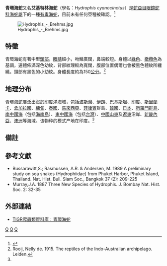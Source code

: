 {{noteTA
|1=zh-cn:眼鏡蛇科; zh-tw:蝙蝠蛇科;
}}
{{Speciesbox 
| image = Hydrophis cyanocinctus lores.jpg
| image_width = 240px
| status = LC
| status_system = iucn3.1
| name = 青環海蛇
| genus = Hydrophis
| species = cyanocinctus
| authority = (Daudin, 1803)<ref name='id4749'>{{cite web| url =http://www.bioinfo.cn/db05/BjdwSpecies.php?action=view&id=4749| title =青环海蛇| work =《中国动物物种编目数据库》| publisher =中国科学院微生物研究所| author =中国科学院动物研究所| accessdate =2009-04-11| deadurl =yes| archiveurl =https://web.archive.org/web/20160305033419/http://www.bioinfo.cn/db05/BjdwSpecies.php?action=view&id=4749| archivedate =2016-03-05}}</ref>
| synonyms = *''Distira cyanocincta'' - [[Franz_Werner|F. Werner]], 1895
*''Leioselasma cyanocincta'' - [[Frank_Wall_(herpetologist)|Wall]], 1921<ref>The Reptile Database. www.reptile-database.org.</ref>
}}

'''青環海蛇'''又名'''艾基特林海蛇'''（學名：''Hydrophis cyanocinctus''）是[[蛇亞目|蛇亞目]][[眼鏡蛇科|眼鏡蛇科]][[海蛇屬|海蛇屬]]下的一種[[毒蛇|有毒]][[海蛇|海蛇]]，目前未有任何亞種被確認。<ref name="ITIS">{{ITIS|ID=700227|taxon=''Hydrophis''|year=2007|date=7 September}}</ref>

[[File:Hydrophis_-_Brehms.jpg|thumb]]
==特徵==
青環海蛇有著中型[[頭部|頭部]]，[[眼睛|眼睛]]細小，吻鱗廣闊，鼻端較短。身體以[[綠色|綠色]]、[[橄欖色|橄欖色]]為基調，遍體佈滿深色幼紋，背部紋理較為寬闊，腹部位置偶爾也會被黑色體紋所纏繞。頸部有黑色的小幼紋。身體長度約為150[[公分|公分]]。<ref>Rooij, Nelly de. 1915. The reptiles of the Indo-Australian archipelago. Leiden.</ref>

==地理分布==
青環海蛇廣泛出沒於[[印度洋|印度洋]]海域，包括[[波斯灣|波斯灣]]、[[伊朗|伊朗]]、[[巴基斯坦|巴基斯坦]]、[[印度|印度]]、[[斯里蘭卡|斯里蘭卡]]、[[孟加拉國|孟加拉國]]、[[緬甸|緬甸]]、[[泰國|泰國]]、[[馬來西亞|馬來西亞]]、[[菲律賓|菲律賓]]群島、[[韓國|韓國]]、[[日本|日本]]、[[所羅門群島|所羅門群島]]、[[南中國海|南中國海]]（包括[[海南島|海南島]]）、[[東中國海|東中國海]]（包括[[台灣|台灣]]）、[[中國|中國]][[山東|山東]]及[[遼東|遼東]]沿岸、[[新畿內亞|新畿內亞]]、[[澳洲|澳洲]]等海域。该物种的模式产地在印度。<ref name='id4749'/>

==備註==
{{reflist}}

==參考文獻==
* Bussarawitt,S.; Rasmussen, A.R. & Andersen, M. 1989 A preliminary study on sea snakes (Hydrophiidae) from Phuket Harbor, Phuket Island, Thailand. Nat. Hist. Bull. Siam Soc., Bangkok 37 (2): 209-225
* Murray,J.A. 1887 Three New Species of Hydrophis. J. Bombay Nat. Hist. Soc. 2: 32-35

==外部連結==
{{reflist}}
*{{en}}[http://reptile-database.reptarium.cz/search.php?genus=Hydrophis&species=cyanocinctus TIGR爬蟲類資料庫：青環海蛇]
{{Taxonbar|from=Q2355580}}

[[Category:海蛇属|Q]]
[[Category:毒蛇|Q]]
[[Category:_1803年描述的动物|Q]]